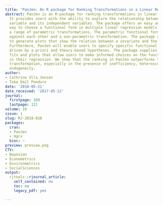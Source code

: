 ```yaml
---
title: 'PanJen: An R package for Ranking Transformations in a Linear Regression'
abstract: PanJen is an R-package for ranking transformations in linear regressions.
  It provides users with the ability to explore the relationship between a dependent
  variable and its independent variables. The package offers an easy and data-driven
  way to choose a functional form in multiple linear regression models by comparing
  a range of parametric transformations. The parametric functional forms are benchmarked
  against each other and a non-parametric transformation. The package allows users
  to generate plots that show the relation between a covariate and the dependent variable.
  Furthermore, PanJen will enable users to specify specific functional transformations,
  driven by a priori and theory-based hypotheses. The package supplies both model
  fits and plots that allow users to make informed choices on the functional forms
  in their regression. We show that the ranking in PanJen outperforms the Box-Tidwell
  transformation, especially in the presence of inefficiency, heteroscedasticity or
  endogeneity.
author:
- Cathrine Ulla Jensen
- Toke Emil Panduro
date: '2018-05-21'
date_received: '2017-05-12'
journal:
  firstpage: 109
  lastpage: 121
volume: 10
issue: 1
slug: RJ-2018-018
packages:
  cran:
  - PanJen
  - mgcv
  bioc: ~
preview: preview.png
CTV:
- Bayesian
- Econometrics
- Environmetrics
- SocialSciences
output:
  rjtools::rjournal_article:
    self_contained: no
    toc: no
    legacy_pdf: yes

---
```

